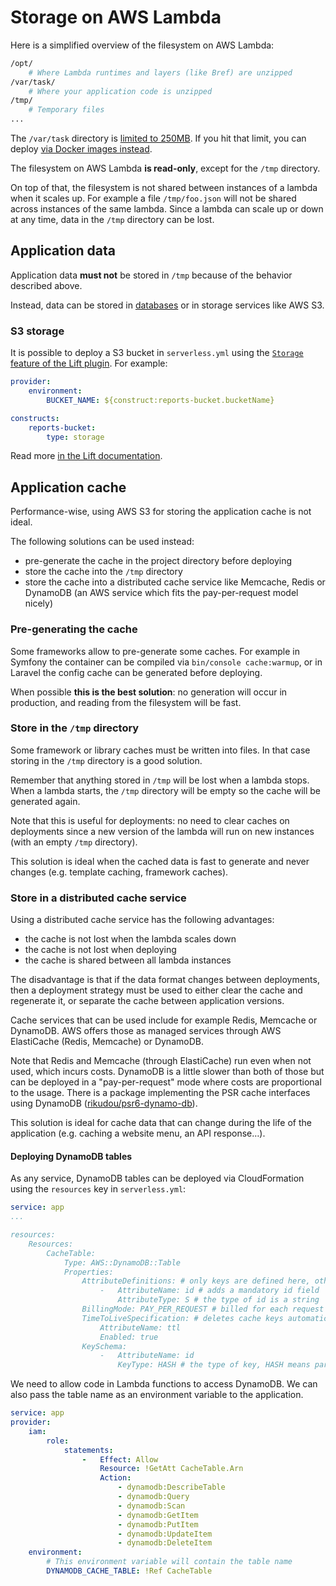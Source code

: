 
# Storage on AWS Lambda

Here is a simplified overview of the filesystem on AWS Lambda:

```bash
/opt/
    # Where Lambda runtimes and layers (like Bref) are unzipped
/var/task/
    # Where your application code is unzipped
/tmp/
    # Temporary files
...
```

The `/var/task` directory is [limited to 250MB](https://docs.aws.amazon.com/lambda/latest/dg/gettingstarted-limits.html#function-configuration-deployment-and-execution). If you hit that limit, you can deploy [via Docker images instead](../web-apps/docker.md).

The filesystem on AWS Lambda **is read-only**, except for the `/tmp` directory.

On top of that, the filesystem is not shared between instances of a lambda when it scales up. For example a file `/tmp/foo.json` will not be shared across instances of the same lambda. Since a lambda can scale up or down at any time, data in the `/tmp` directory can be lost.

## Application data

Application data **must not** be stored in `/tmp` because of the behavior described above.

Instead, data can be stored in [databases](/docs/environment/database.md) or in storage services like AWS S3.

### S3 storage

It is possible to deploy a S3 bucket in `serverless.yml` using the [`Storage` feature of the Lift plugin](https://github.com/getlift/lift/blob/master/docs/storage.md). For example:

```yml filename="serverless.yml"
provider:
    environment:
        BUCKET_NAME: ${construct:reports-bucket.bucketName}

constructs:
    reports-bucket:
        type: storage
```

Read more <a href="https://github.com/getlift/lift/blob/master/docs/storage.md">in the Lift documentation</a>.

## Application cache

Performance-wise, using AWS S3 for storing the application cache is not ideal.

The following solutions can be used instead:

- pre-generate the cache in the project directory before deploying
- store the cache into the `/tmp` directory
- store the cache into a distributed cache service like Memcache, Redis or DynamoDB (an AWS service which fits the pay-per-request model nicely)

### Pre-generating the cache

Some frameworks allow to pre-generate some caches. For example in Symfony the container can be compiled via `bin/console cache:warmup`, or in Laravel the config cache can be generated before deploying.

When possible **this is the best solution**: no generation will occur in production, and reading from the filesystem will be fast.

### Store in the `/tmp` directory

Some framework or library caches must be written into files. In that case storing in the `/tmp` directory is a good solution.

Remember that anything stored in `/tmp` will be lost when a lambda stops. When a lambda starts, the `/tmp` directory will be empty so the cache will be generated again.

Note that this is useful for deployments: no need to clear caches on deployments since a new version of the lambda will run on new instances (with an empty `/tmp` directory).

This solution is ideal when the cached data is fast to generate and never changes (e.g. template caching, framework caches).

### Store in a distributed cache service

Using a distributed cache service has the following advantages:

- the cache is not lost when the lambda scales down
- the cache is not lost when deploying
- the cache is shared between all lambda instances

The disadvantage is that if the data format changes between deployments, then a deployment strategy must be used to either clear the cache and regenerate it, or separate the cache between application versions.

Cache services that can be used include for example Redis, Memcache or DynamoDB. AWS offers those as managed services through AWS ElastiCache (Redis, Memcache) or DynamoDB.

Note that Redis and Memcache (through ElastiCache) run even when not used, which incurs costs. DynamoDB is a little slower than both of those but can be deployed in a "pay-per-request" mode where costs are proportional to the usage. There is a package implementing the PSR cache interfaces using DynamoDB ([rikudou/psr6-dynamo-db](https://github.com/RikudouSage/DynamoDbCachePsr6)).

This solution is ideal for cache data that can change during the life of the application (e.g. caching a website menu, an API response…).

#### Deploying DynamoDB tables

As any service, DynamoDB tables can be deployed via CloudFormation using the `resources` key in `serverless.yml`:

```yml filename="serverless.yml"
service: app
...

resources:
    Resources:
        CacheTable:
            Type: AWS::DynamoDB::Table
            Properties:
                AttributeDefinitions: # only keys are defined here, other attributes are dynamic
                    -   AttributeName: id # adds a mandatory id field
                        AttributeType: S # the type of id is a string
                BillingMode: PAY_PER_REQUEST # billed for each request instead of paying for a constant capacity
                TimeToLiveSpecification: # deletes cache keys automatically based on a ttl field which contains a timestamp
                    AttributeName: ttl
                    Enabled: true
                KeySchema:
                    -   AttributeName: id
                        KeyType: HASH # the type of key, HASH means partition key (similar to primary keys in SQL)
```

We need to allow code in Lambda functions to access DynamoDB.
We can also pass the table name as an environment variable to the application.

```yml filename="serverless.yml"
service: app
provider:
    iam:
        role:
            statements:
                -   Effect: Allow
                    Resource: !GetAtt CacheTable.Arn
                    Action:
                        - dynamodb:DescribeTable
                        - dynamodb:Query
                        - dynamodb:Scan
                        - dynamodb:GetItem
                        - dynamodb:PutItem
                        - dynamodb:UpdateItem
                        - dynamodb:DeleteItem
    environment:
        # This environment variable will contain the table name
        DYNAMODB_CACHE_TABLE: !Ref CacheTable
```
